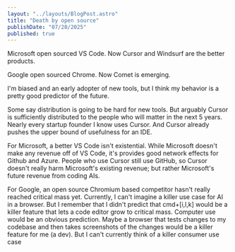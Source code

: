 ```yaml
---
layout: "../layouts/BlogPost.astro"
title: "Death by open source"
publishDate: "07/20/2025"
published: true
---
```


Microsoft open sourced VS Code. Now Cursor and Windsurf are the better products.

Google open sourced Chrome. Now Comet is emerging.

I'm biased and an early adopter of new tools, but I think my behavior is a pretty good predictor of the future.

Some say distribution is going to be hard for new tools. But arguably Cursor is sufficiently distributed to the people who will matter in the next 5 years. Nearly every startup founder I know uses Cursor. And Cursor already pushes the upper bound of usefulness for an IDE.

For Microsoft, a better VS Code isn't existential. While Microsoft doesn't make any revenue off of VS Code, it's provides good network effects for Github and Azure. People who use Cursor still use GitHub, so Cursor doesn't really harm Microsoft's existing revenue; but rather Microsoft's future revenue from coding AIs.

For Google, an open source Chromium based competitor hasn't really reached critical mass yet. Currently, I can't imagine a killer use case for AI in a browser. But I remember that I didn't predict that cmd+[i,l,k] would be a killer feature that lets a code editor grow to critical mass. Computer use would be an obvious prediction. Maybe a browser that tests changes to my codebase and then takes screenshots of the changes would be a killer feature for me (a dev). But I can't currently think of a killer consumer use case